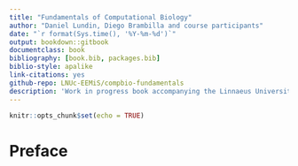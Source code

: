 ```yaml
---
title: "Fundamentals of Computational Biology"
author: "Daniel Lundin, Diego Brambilla and course participants"
date: "`r format(Sys.time(), '%Y-%m-%d')`"
output: bookdown::gitbook
documentclass: book
bibliography: [book.bib, packages.bib]
biblio-style: apalike
link-citations: yes
github-repo: LNUc-EEMiS/compbio-fundamentals
description: 'Work in progress book accompanying the Linnaeus University/EEMiS PhD student course "Fundamentals in Computational Biology".'
---
```


```r
knitr::opts_chunk$set(echo = TRUE)
```

# Preface